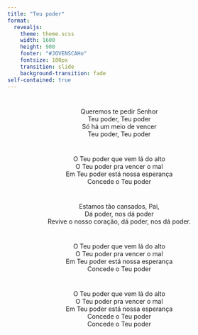 ```yaml
---
title: "Teu poder"
format: 
  revealjs:
    theme: theme.scss
    width: 1600
    height: 900
    footer: "#JOVENSCAHo"
    fontsize: 100px
    transition: slide
    background-transition: fade
self-contained: true
---
```


#

<center>
Queremos te pedir Senhor <br> Teu poder, Teu poder <br>
Só há um meio de vencer <br> Teu poder, Teu poder <br> 
<center>

#

<center>
O Teu poder que vem lá do alto <br>
O Teu poder pra vencer o mal <br>
Em Teu poder está nossa esperança <br>
Concede o Teu poder <br>
<center>

#

<center>
Estamos tão cansados, Pai, <br>
Dá poder, nos dá poder <br>
Revive o nosso coração, dá poder, nos dá poder. <br>
<center>

#

<center>
O Teu poder que vem lá do alto <br>
O Teu poder pra vencer o mal <br>
Em Teu poder está nossa esperança <br>
Concede o Teu poder <br>
<center>

#

<center>
O Teu poder que vem lá do alto <br>
O Teu poder pra vencer o mal <br>
Em Teu poder está nossa esperança <br>
Concede o Teu poder <br>
Concede o Teu poder <br>
<center>


